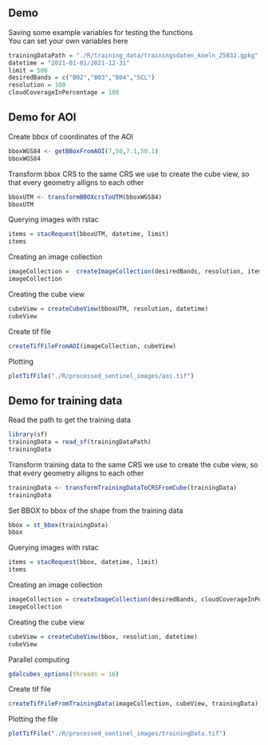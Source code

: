 
## Demo
Saving some example variables for testing the functions \
You can set your own variables here \
```r
trainingDataPath = "./R/training_data/trainingsdaten_koeln_25832.gpkg" #trainingdata should be located in the R folder of the backend
datetime = "2021-01-01/2021-12-31"
limit = 500
desiredBands = c("B02","B03","B04","SCL")
resolution = 100
cloudCoverageInPercentage = 100
```
## Demo for AOI

Create bbox of coordinates of the AOI
```r
bboxWGS84 <- getBBoxFromAOI(7,50,7.1,50.1)
bboxWGS84
``` 

Transform bbox CRS to the same CRS we use to create the cube view, so that every geometry alligns to each other
```r
bboxUTM <- transformBBOXcrsToUTM(bboxWGS84)
bboxUTM
```

Querying images with rstac
```r
items = stacRequest(bboxUTM, datetime, limit)
items
``` 
Creating an image collection
```r
imageCollection =  createImageCollection(desiredBands, resolution, items)
imageCollection
``` 
Creating the cube view
```r
cubeView = createCubeView(bboxUTM, resolution, datetime)
cubeView
``` 

Create tif file
```r
createTifFileFromAOI(imageCollection, cubeView)
```
Plotting
```r
plotTifFile("./R/processed_sentinel_images/aoi.tif")
```

## Demo for training data

Read the path to get the training data
```r
library(sf)
trainingData = read_sf(trainingDataPath)
trainingData
```
Transform training data to the same CRS we use to create the cube view, so that every geometry alligns to each other
```r
trainingData <- transformTrainingDataToCRSFromCube(trainingData)
trainingData
```
Set BBOX to bbox of the shape from the training data
```r
bbox = st_bbox(trainingData)
bbox
``` 
Querying images with rstac
```r
items = stacRequest(bbox, datetime, limit)
items
``` 
Creating an image collection
```r
imageCollection = createImageCollection(desiredBands, cloudCoverageInPercentage, items)
imageCollection
``` 
Creating the cube view
```r
cubeView = createCubeView(bbox, resolution, datetime)
cubeView
``` 
Parallel computing
```r
gdalcubes_options(threads = 16)
```
Create tif file
```r
createTifFileFromTrainingData(imageCollection, cubeView, trainingData)
```
Plotting the file
```r
plotTifFile("./R/processed_sentinel_images/trainingData.tif")
```






